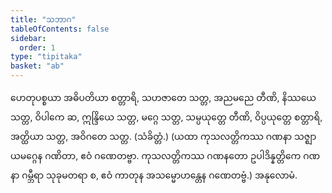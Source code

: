 ```yaml
---
title: "သဘာဂ"
tableOfContents: false
sidebar:
  order: 1
type: "tipitaka"
basket: "ab"
---
```



<DynamicBreadcrumb />

<Paragraph number="2767">
ဟေတုပစ္စယာ အဓိပတိယာ စတ္တာရိ, သဟဇာတေ သတ္တ, အညမညေ တီဏိ, နိဿယေ သတ္တ, ဝိပါကေ ဆ, ဣန္ဒြိယေ သတ္တ, မဂ္ဂေ သတ္တ, သမ္ပယုတ္တေ တီဏိ, ဝိပ္ပယုတ္တေ စတ္တာရိ, အတ္ထိယာ သတ္တ, အဝိဂတေ သတ္တ. (သံခိတ္တံ.)
</Paragraph>

<Paragraph number="2768">
(ယထာ ကုသလတ္တိကဿ ဂဏနာ သဇ္ဈာယမဂ္ဂေန ဂဏိတာ, ဧဝံ ဂဏေတဗ္ဗာ. ကုသလတ္တိကဿ ဂဏနတော ဥပါဒိန္နတ္တိကေ ဂဏနာ ဂမ္ဘီရာ သုခုမတရာ စ, ဧဝံ ကာတုန အသမ္မောဟန္တေန ဂဏေတဗ္ဗံ.)

</Paragraph>

<Paragraph number="2769" type="center">
အနုလောမံ.
</Paragraph>